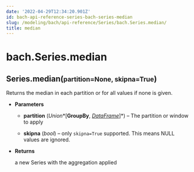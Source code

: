 ```yaml
---
date: '2022-04-29T12:34:20.901Z'
id: bach-api-reference-series-bach-series-median
slug: /modeling/bach/api-reference/Series/bach.Series.median/
title: median
---
```


# bach.Series.median

<div class="method">
<h2 class="signature-class"><span class="additional-name">Series.</span><span class="name">median(</span><small class="parameter-list"><span class="parameter" id="partition">partition=None</span>, <span class="parameter" id="skipna">skipna=True</span></small>)</h2>


<div class="content">

Returns the median in each partition or for all values if none is given.


* **Parameters**

    
    * **partition** (*Union**[**GroupBy**, *[*DataFrame*](/docs/modeling/bach/api-reference/DataFrame/bach.DataFrame/#bach.DataFrame)*]*) – The partition or window to apply


    * **skipna** (*bool*) – only `skipna=True` supported. This means NULL values are ignored.



* **Returns**

    a new Series with the aggregation applied



</div>

</div>
